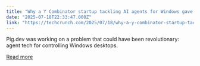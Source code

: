 ```yaml
---
title: "Why a Y Combinator startup tackling AI agents for Windows gave up and pivoted"
date: "2025-07-18T22:33:47.000Z"
link: "https://techcrunch.com/2025/07/18/why-a-y-combinator-startup-tackling-ai-agents-for-windows-gave-up-and-pivoted/"
---
```


Pig.dev was working on a problem that could have been revolutionary: agent tech for controlling Windows desktops.

[Read more](https://techcrunch.com/2025/07/18/why-a-y-combinator-startup-tackling-ai-agents-for-windows-gave-up-and-pivoted/)
